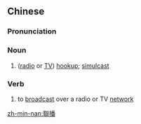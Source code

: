 {{also|联播}}
==Chinese==
{{zh-forms|s=联播}}

===Pronunciation===
{{zh-pron
|m=lián播
|c=lyun4 bo3
|mn=liân-pò͘
|cat=n,v
}}

===Noun===
{{zh-noun}}

# ([[radio]] or [[TV]]) [[hookup]]; [[simulcast]]

===Verb===
{{zh-verb}}

# to [[broadcast]] over a radio or TV [[network]]

[[zh-min-nan:聯播]]